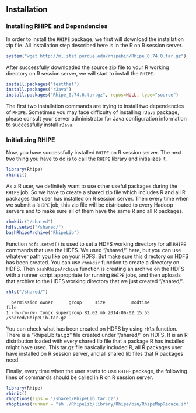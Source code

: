 ## Installation ##

### Installing RHIPE and Dependencies ###

In order to install the `RHIPE` package, we first will download the installation zip file.
All installation step described here is in the R on R session server.

```r
system("wget http://ml.stat.purdue.edu/rhipebin/Rhipe_0.74.0.tar.gz")
```

After successfully downloaded the source zip file to your R working directory on R session server,
we will start to install the `RHIPE`.

```r
install.packages("testthat")
install.packages("rJava")
install.packages("Rhipe_0.74.0.tar.gz", repos=NULL, type="source")
```

The first two installation commands are trying to install two dependencies of `RHIPE`. Sometimes you
may face difficulty of installing `rJava` package, please consult your server administrator for Java
configuration information to successfully install `rJava`.

### Initializing RHIPE ###

Now, you have successfully installed `RHIPE` on R session server. The next two thing you have to do
is to call the `RHIPE` library and initializes it.

```r
library(Rhipe)
rhinit()
```

As a R user, we definitely want to use other useful packages during the `RHIPE` job. So we have to 
create a shared zip file which includes R and all R packages that user has installed on R session 
server. Then every time when we submit a `RHIPE` job, this zip file will be distributed to every 
Hadoop servers and to make sure all of them have the same R and all R packages.

```r
rhmkdir("/shared")
hdfs.setwd("/shared/") 
bashRhipeArchive("RhipeLib")
```

Function `hdfs.setwd()` is used to set a HDFS working directory for all `RHIPE` commands that use the HDFS. 
We used "/shared/" here, but you can use whatever path you like on your HDFS. But make sure this directory
on HDFS has been created. You can use `rhmkdir` function to create a directory on HDFS.
Then `bashRhipeArchive` function is creating an archive on the HDFS with a runner script appropriate for 
running `RHIPE` jobs, and then uploads that archive to the HDFS working directory that we just created
"/shared/".

```r
rhls("/shared/")
```
```
  permission owner      group     size          modtime                    file
1 -rw-rw-rw- tongx supergroup 81.02 mb 2014-06-02 15:55 /shared/RhipeLib.tar.gz       
```

You can check what has been created on HDFS by using `rhls` function. There is a "RhipeLib.tar.gz" 
file created under "/shared/" on HDFS. It is an R distribution loaded with every shared lib file 
that a package R has installed might have used. This tar.gz file basically included R, all R 
packages user have installed on R session server, and all shared lib files that R packages need. 

Finally, every time when the user starts to use `RHIPE` package, the following lines of commands 
should be called in R on R session server.

```r
library(Rhipe)
rhinit()
rhoptions(zips = "/shared/RhipeLib.tar.gz")
rhoptions(runner = "sh ./RhipeLib/library/Rhipe/bin/RhipeMapReduce.sh")
```